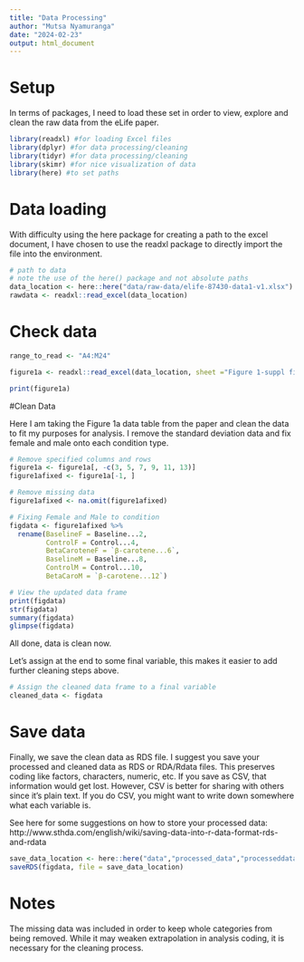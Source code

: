 ```yaml
---
title: "Data Processing"
author: "Mutsa Nyamuranga"
date: "2024-02-23"
output: html_document
---
```




# Setup
In terms of packages, I need to load these set in order to view, explore and clean the raw data from the eLife paper. 

```r
library(readxl) #for loading Excel files
library(dplyr) #for data processing/cleaning
library(tidyr) #for data processing/cleaning
library(skimr) #for nice visualization of data 
library(here) #to set paths
```

# Data loading

With difficulty using the here package for creating a path to the excel document, I have chosen to use the readxl package to directly import the file into the environment. 

```r
# path to data
# note the use of the here() package and not absolute paths
data_location <- here::here("data/raw-data/elife-87430-data1-v1.xlsx")
rawdata <- readxl::read_excel(data_location)
```


# Check data

```r
range_to_read <- "A4:M24"

figure1a <- readxl::read_excel(data_location, sheet ="Figure 1-suppl figure 1" , range = range_to_read)

print(figure1a)
```

#Clean Data

Here I am taking the Figure 1a data table from the paper and clean the data to fit my purposes for analysis. I remove the standard deviation data and fix female and male onto each condition type. 

```r
# Remove specified columns and rows
figure1a <- figure1a[, -c(3, 5, 7, 9, 11, 13)]
figure1afixed <- figure1a[-1, ]

# Remove missing data
figure1afixed <- na.omit(figure1afixed)

# Fixing Female and Male to condition
figdata <- figure1afixed %>%
  rename(BaselineF = Baseline...2,
         ControlF = Control...4,
         BetaCaroteneF = `β-carotene...6`,
         BaselineM = Baseline...8,
         ControlM = Control...10,
         BetaCaroM = `β-carotene...12`)

# View the updated data frame
print(figdata)
str(figdata)
summary(figdata)
glimpse(figdata)
```





All done, data is clean now. 

Let's assign at the end to some final variable, this makes it easier to add further cleaning steps above.

```R
# Assign the cleaned data frame to a final variable
cleaned_data <- figdata
```


# Save data 

Finally, we save the clean data as RDS file. I suggest you save your processed and cleaned data as RDS or RDA/Rdata files. 
This preserves coding like factors, characters, numeric, etc.  If you save as CSV, that information would get lost.
However, CSV is better for sharing with others since it's plain text. If you do CSV, you might want to write down somewhere what each variable is.

See here for some suggestions on how to store your processed data:
http://www.sthda.com/english/wiki/saving-data-into-r-data-format-rds-and-rdata

```r
save_data_location <- here::here("data","processed_data","processeddata.rds")
saveRDS(figdata, file = save_data_location)
```

# Notes

The missing data was included in order to keep whole categories from being removed. While it may weaken extrapolation in analysis coding, it is necessary for the cleaning process. 

